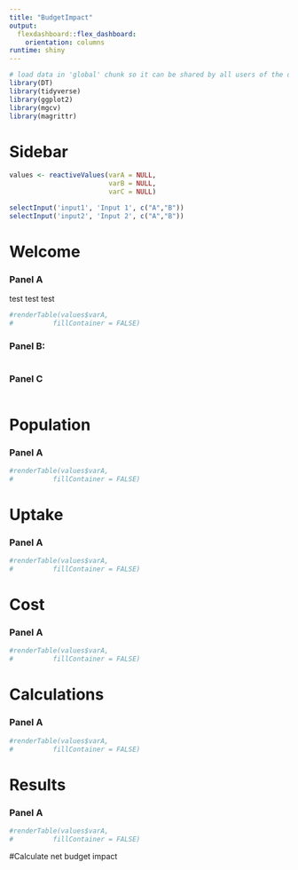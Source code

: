 ```yaml
---
title: "BudgetImpact"
output: 
  flexdashboard::flex_dashboard:
    orientation: columns
runtime: shiny
---
```


```r
# load data in 'global' chunk so it can be shared by all users of the dashboard
library(DT)
library(tidyverse)
library(ggplot2)
library(mgcv)
library(magrittr)

```

Sidebar {.sidebar}
=====================================
```r
values <- reactiveValues(varA = NULL,
                         varB = NULL,
                         varC = NULL)

selectInput('input1', 'Input 1', c("A","B"))
selectInput('input2', 'Input 2', c("A","B"))
```

Welcome
=====================================  
### Panel A  {data-height=300}
test test test
```r
#renderTable(values$varA,
#          fillContainer = FALSE)

```

### Panel B: {data-height=150}
```r

```

### Panel C
```r


```


Population
=====================================  
### Panel A  {data-height=300}
```r
#renderTable(values$varA,
#          fillContainer = FALSE)

```


Uptake
=====================================  
### Panel A  {data-height=300}
```r
#renderTable(values$varA,
#          fillContainer = FALSE)

```


Cost
=====================================  
### Panel A  {data-height=300}
```r
#renderTable(values$varA,
#          fillContainer = FALSE)

```


Calculations
=====================================  
### Panel A  {data-height=300}
```r
#renderTable(values$varA,
#          fillContainer = FALSE)

```


Results
=====================================  
### Panel A  {data-height=300}
```r
#renderTable(values$varA,
#          fillContainer = FALSE)

```


#Calculate net budget impact

